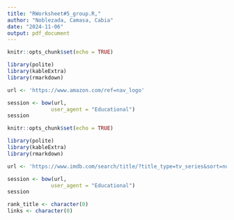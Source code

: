 ```yaml
---
title: "RWorksheet#5_group.R,"
author: "Noblezada, Camasa, Cabia"
date: "2024-11-06"
output: pdf_document
---
```


```r
knitr::opts_chunk$set(echo = TRUE)
```

```r
library(polite)
library(kableExtra)
library(rmarkdown)

url <- 'https://www.amazon.com/ref=nav_logo'

session <- bow(url,
              user_agent = "Educational")
session
```
```r
knitr::opts_chunk$set(echo = TRUE)
```

```r
library(polite)
library(kableExtra)
library(rmarkdown)

url <- 'https://www.imdb.com/search/title/?title_type=tv_series&sort=num_votes,desc'

session <- bow(url,
              user_agent = "Educational")
session

rank_title <- character(0)
links <- character(0)

```

```r

```


